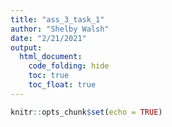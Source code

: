 ```yaml
---
title: "ass_3_task_1"
author: "Shelby Walsh"
date: "2/21/2021"
output: 
  html_document:
    code_folding: hide
    toc: true
    toc_float: true
---
```


```r
knitr::opts_chunk$set(echo = TRUE)
```

